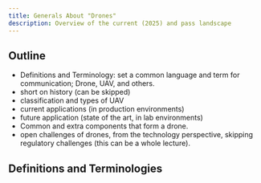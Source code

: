```yaml
---
title: Generals About "Drones"
description: Overview of the current (2025) and pass landscape
---
```


## Outline

- Definitions and Terminology: set a common language and term for communication; Drone, UAV, and others.
- short on history (can be skipped)
- classification and types of UAV
- current applications (in production environments)
- future application (state of the art, in lab environments)
- Common and extra components that form a drone.
- open challenges of drones, from the technology perspective, skipping regulatory challenges (this can be a whole lecture).

## Definitions and Terminologies

